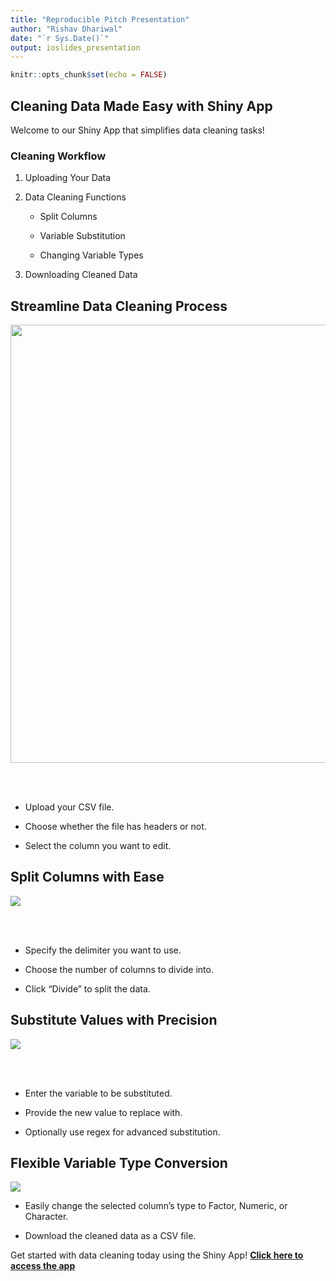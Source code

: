 ```yaml
---
title: "Reproducible Pitch Presentation"
author: "Rishav Dhariwal"
date: "`r Sys.Date()`"
output: ioslides_presentation
---
```


```r
knitr::opts_chunk$set(echo = FALSE)
```

## **Cleaning Data Made Easy with Shiny App**

Welcome to our Shiny App that simplifies data cleaning tasks!

### **Cleaning Workflow**

1.  Uploading Your Data

2.  Data Cleaning Functions

    -   Split Columns

    -   Variable Substitution

    -   Changing Variable Types

3.  Downloading Cleaned Data

## **Streamline Data Cleaning Process**

![](Image1.jpg){width="701"}

```{=html}
</br></br>
```
-   Upload your CSV file.

-   Choose whether the file has headers or not.

-   Select the column you want to edit.

## **Split Columns with Ease**

![](Image2.jpg)

```{=html}
</br></br>
```
-   Specify the delimiter you want to use.

-   Choose the number of columns to divide into.

-   Click "Divide" to split the data.

## **Substitute Values with Precision**

![](Image3.jpg)

```{=html}
</br></br>
```
-   Enter the variable to be substituted.

-   Provide the new value to replace with.

-   Optionally use regex for advanced substitution.

## **Flexible Variable Type Conversion**

![](Image4.jpg)

-   Easily change the selected column's type to Factor, Numeric, or Character.

-   Download the cleaned data as a CSV file.

Get started with data cleaning today using the Shiny App! [**Click here to access the app**](https://example.com/shiny_app_link)
